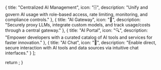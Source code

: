 
  {
    title: "Centralized AI Management",
    icon: "🗄️",
    description: "Unify and govern AI usage with role-based access, rate limiting, monitoring, and compliance controls."
  },
  {
    title: "AI Gateway",
    icon: "🚪",
    description: "Securely proxy LLMs, integrate custom models, and track usage/costs through a central gateway."
  },
  {
    title: "AI Portal",
    icon: "🔍",
    description: "Empower developers with a curated catalog of AI tools and services for faster innovation."
  },
  {
    title: "AI Chat",
    icon: "💬",
    description: "Enable direct, secure interaction with AI tools and data sources via intuitive chat interfaces."
  }
];

  return <FeatureCards components={components} />;
}
